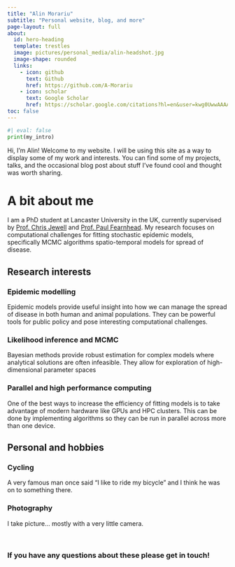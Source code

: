 ```yaml
---
title: "Alin Morariu"
subtitle: "Personal website, blog, and more"
page-layout: full
about:
  id: hero-heading
  template: trestles
  image: pictures/personal_media/alin-headshot.jpg
  image-shape: rounded
  links:
    - icon: github
      text: Github
      href: https://github.com/A-Morariu
    - icon: scholar 
      text: Google Scholar 
      href: https://scholar.google.com/citations?hl=en&user=kwg0UwwAAAAJ
toc: false
---
```


:::{#hero-heading}
```python
#| eval: false
print(my_intro)
```

Hi, I’m Alin! Welcome to my website. I will be using this site as a way to display some of my work and interests. You can find some of my projects, talks, and the occasional blog post about stuff I’ve found cool and thought was worth sharing.

# A bit about me

I am a PhD student at Lancaster University in the UK, currently supervised by [Prof. Chris Jewell](https://scholar.google.com/citations?user=BF1RFL8AAAAJ&hl=en) and [Prof. Paul Fearnhead](https://scholar.google.co.uk/citations?user=_21NhC8AAAAJ&hl=en). My research focuses on computational challenges for fitting stochastic epidemic models, specifically MCMC algorithms spatio-temporal models for spread of disease. 
:::

::: {.grid}

::: {.g-col-6}

## Research interests

::: {.callout-note collapse="true"}
### Epidemic modelling
Epidemic models provide useful insight into how we can manage the spread of disease in both human and animal populations. They can be powerful tools for public policy and pose interesting computational challenges. 
:::

::: {.callout-note collapse="true"}
### Likelihood inference and MCMC
Bayesian methods provide robust estimation for complex models where analytical solutions are often infeasible. They allow for exploration of high-dimensional parameter spaces 
:::

::: {.callout-note collapse="true"}
### Parallel and high performance computing
One of the best ways to increase the efficiency of fitting models is to take advantage of modern hardware like GPUs and HPC clusters. This can be done by implementing algorithms so they can be run in parallel across more than one device. 
:::

:::

::: {.g-col-6}

## Personal and hobbies
::: {.callout-note collapse="true"}
### Cycling
A very famous man once said "I like to ride my bicycle" and I think he was on to something there.
:::
::: {.callout-note collapse="true"}
### Photography
I take picture... mostly with a very little camera. 
:::
:::

:::

<br>

::: {.center-text}
### If you have any questions about these please get in touch! 
:::